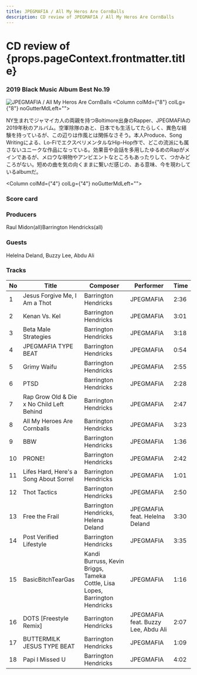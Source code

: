 ```yaml
---
title: JPEGMAFIA / All My Heros Are CornBalls
description: CD review of JPEGMAFIA / All My Heros Are CornBalls
---
```



<h1>CD review of <br/>{props.pageContext.frontmatter.title}</h1>
<h3><Link to="/best50/2019/">2019 Black Music Album Best No.19</Link></h3>

<Row  className="image-card-group">
	<Column colMd={"4"} colLg={"4"} noGutterMdLeft="">
       <ImageCard>

![JPEGMAFIA / All My Heros Are CornBalls](../../images/cd/jpegmafia1L.jpg) 
</ImageCard>
	</Column>
	<Column colMd={"8"} colLg={"8"} noGutterMdLeft="">
	<p>
	NY生まれでジャマイカ人の両親を持つBoltimore出身のRapper、JPEGMAFIAの2019年秋のアルバム。空軍除隊のあと、日本でも生活してたらしく、異色な経験を持っているが、この辺りは作風とは関係なさそう。本人Produce、Song Writingによる、Lo-FiでエクスペリメンタルなHip-Hop作で、どこの流派にも属さないユニークな作品になっている。効果音や会話を多用したゆるめのRapがメインであるが、メロウな唄物やアンビエントなところもあったりして、つかみどころがない。短めの曲を気の向くままに繋いだ感じの、ある意味、今を現わしているalbumだ。
	</p>
	</Column>
</Row>
<Row >
	<Column colMd={"4"} colLg={"4"} noGutterMdLeft="">
<div>
    <h3>Score card</h3>
	<SliderJS1 value="1" />
    <SliderJS2 value="2" />
	<SliderJS3 value="2" />
    <SliderJS4 value="8" />
</div>
</Column>
<Column colMd={"8"} colLg={"8"} noGutterMdLeft="">
<div>
<h3>Producers</h3>
<p>Raul Midon(all)Barrington Hendricks(all)</p>
<h3>Guests</h3>
<p>Helelna Deland, Buzzy Lee, Abdu Ali
</p>
</div>
</Column>
</Row>

<h3>Tracks</h3>

|No	|	Title                                 	| Composer		                                                               | Performer                          	| Time |
| -	| -----------------------------------------	| ---------------------------------------------------------------------------- | --------------------------------------	| -----|
|1	| Jesus Forgive Me, I Am a Thot	            | Barrington Hendricks	                                                       | JPEGMAFIA	                            | 2:36 |
|2	| Kenan Vs. Kel	                            | Barrington Hendricks	                                                       | JPEGMAFIA	                            | 3:01 |
|3	| Beta Male Strategies                      | Barrington Hendricks	                                                       | JPEGMAFIA	                            | 3:18 |
|4	| JPEGMAFIA TYPE BEAT                       | Barrington Hendricks	                                                       | JPEGMAFIA	                            | 0:54 |
|5	| Grimy Waifu                               | Barrington Hendricks                                                         | JPEGMAFIA	                            | 2:55 |
|6	| PTSD                                      | Barrington Hendricks                 	                                       | JPEGMAFIA	                            | 2:28 |
|7	| Rap Grow Old & Die x No Child Left Behind	| Barrington Hendricks                 	                                       | JPEGMAFIA	                            | 2:47 |
|8	| All My Heroes Are Cornballs               | Barrington Hendricks                 	                                       | JPEGMAFIA	                            | 3:23 |
|9	| BBW                                       | Barrington Hendricks                                                         | JPEGMAFIA	                            | 1:36 |
|10	| PRONE!                                    | Barrington Hendricks                 	                                       | JPEGMAFIA	                            | 2:42 |
|11	| Lifes Hard, Here's a Song About Sorrel	| Barrington Hendricks                 	                                       | JPEGMAFIA	                            | 1:01 |
|12	| Thot Tactics                              | Barrington Hendricks                                                         | JPEGMAFIA	                            | 2:50 |
|13	| Free the Frail                            | Barrington Hendricks, Helena Deland	                                       | JPEGMAFIA feat. Helelna Deland	        | 3:30 |
|14	| Post Verified Lifestyle                   | Barrington Hendricks                                                         | JPEGMAFIA	                            | 3:35 |
|15	| BasicBitchTearGas	                        | Kandi Burruss, Kevin Briggs, Tameka Cottle, Lisa Lopes, Barrington Hendricks | JPEGMAFIA	                            | 1:16 |
|16	| DOTS [Freestyle Remix]                    | Barrington Hendricks              	                                       | JPEGMAFIA feat. Buzzy Lee, Abdu Ali	| 2:07 |
|17	| BUTTERMILK JESUS TYPE BEAT                | Barrington Hendricks                 	                                       | JPEGMAFIA	                            | 1:09 |
|18	| Papi I Missed U                           | Barrington Hendricks                 	                                       | JPEGMAFIA	                            | 4:02 |
